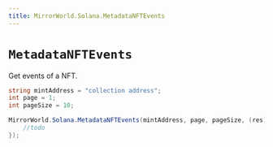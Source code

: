 ```yaml
---
title: MirrorWorld.Solana.MetadataNFTEvents
---
```


# `MetadataNFTEvents`

Get events of a NFT.

```csharp
string mintAddress = "collection address";
int page = 1;
int pageSize = 10;

MirrorWorld.Solana.MetadataNFTEvents(mintAddress, page, pageSize, (res) => {
    //todo
});
```